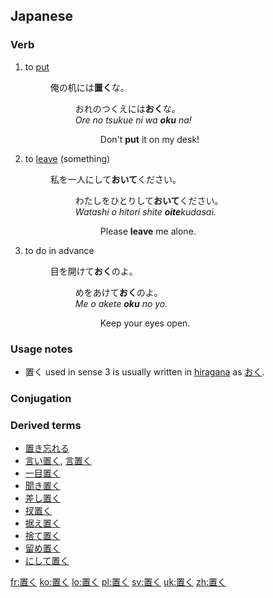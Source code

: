 ==Japanese==
{{ja-kanjitab|置}}

===Verb===
{{ja-verb|k|type=1|hira=おく|rom=oku}}

# to [[put]]
#: 俺の机には'''置く'''な。
#:: おれのつくえには'''おく'''な。
#:: ''Ore no tsukue ni wa '''oku''' na!''
#::: Don't '''put''' it on my desk!
# to [[leave]] (something)
#: 私を一人にして'''おいて'''ください。
#:: わたしをひとりして'''おいて'''ください。
#:: ''Watashi o hitori shite '''oite'''kudasai.''
#::: Please '''leave''' me alone.
# {{context|following a て-form verb}} to do in advance
#: 目を開けて'''おく'''のよ。
#:: めをあけて'''おく'''のよ。
#:: ''Me o akete '''oku''' no yo.''
#::: Keep your eyes open.

===Usage notes===
* 置く used in sense 3 is usually written in [[hiragana]] as [[おく]].

===Conjugation===
{{ja-go-ku|置|お|o}}

===Derived terms===
* [[置き忘れる]]
* [[言い置く]], [[言置く]]
* [[一目置く]]
* [[聞き置く]]
* [[差し置く]]
* [[扠置く]]
* [[据え置く]]
* [[捨て置く]]
* [[留め置く]]
* [[にして置く]]

[[fr:置く]]
[[ko:置く]]
[[lo:置く]]
[[pl:置く]]
[[sv:置く]]
[[uk:置く]]
[[zh:置く]]